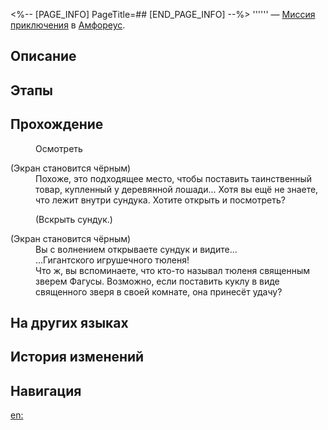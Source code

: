 <%-- [PAGE_INFO]
PageTitle=##
[END_PAGE_INFO] --%>
{{Дополнить|Диалоги.}}
{{Миссия Инфобокс
|id              = 3040060
|Название        = 
|Изображение     = Миссия .png
|Тип             = Миссия приключения
|Событие         = 
|Глава           = 
|Условия         = Завершена [[Миссия Освоения]] «[[О серебряная колесница, мчись на тёмные земли]]»
|Персонажи       = Первопроходец
|СтартЛокация    = [[Амфореус]] — [[Вечный священный город Охема]]
|Мир             = Амфореус
|Предыдущая      = 
|Следующая       = 
|Награды         = 
}}
'''''' — [[Миссия приключения]] в [[Амфореус]].

==Описание==
{{Описание|<!--официальное описание из Перекрёстка судеб-->}}

==Этапы==


==Прохождение==
{{Дополнить}}

:{{Диалог|Изучение}} Осмотреть
;(Экран становится чёрным)
:Похоже, это подходящее место, чтобы поставить таинственный товар, купленный у деревянной лошади... Хотя вы ещё не знаете, что лежит внутри сундука. Хотите открыть и посмотреть?
:{{Диалог|Стрелка}} (Вскрыть сундук.)
;(Экран становится чёрным)
:Вы с волнением открываете сундук и видите...
:...Гигантского игрушечного тюленя!
:Что ж, вы вспоминаете, что кто-то называл тюленя священным зверем Фагусы. Возможно, если поставить куклу в виде священного зверя в своей комнате, она принесёт удачу?

{{Диалог Конец}}

==На других языках==
{{На других языках
|en   = 
|zhs  = 
|zht  = 
|ja   = 
|ko   = 
|es   = 
|fr   = 
|ru   = 
|th   = 
|vi   = 
|de   = 
|id   = 
|pt   = 
}}

==История изменений==
{{История изменений|3.5}}

==Навигация==
{{Миссия приключения Навбокс|Глава }}

[[en:]]
